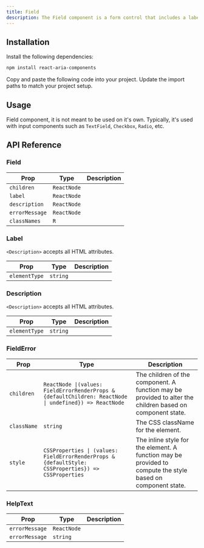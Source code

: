 ```yaml
---
title: Field
description: The Field component is a form control that includes a label, and help text.
---
```


## Installation

<Steps>
<Step>Install the following dependencies:</Step>

```bash
npm install react-aria-components
```

  <Step>Copy and paste the following code into your project.</Step>
  <ComponentSource name="components/core/default/field" />
  <Step>Update the import paths to match your project setup.</Step>
</Steps>

## Usage

Field component, it is not meant to be used on it's own. Typically, it's used with input components such as `TextField`, `Checkbox`, `Radio`, etc.

## API Reference

### Field

| Prop           | Type        | Description |
| -------------- | ----------- | ----------- |
| `children`     | `ReactNode` |             |
| `label`        | `ReactNode` |             |
| `description`  | `ReactNode` |             |
| `errorMessage` | `ReactNode` |             |
| `classNames`   | `R`         |             |

### Label

`<Description>` accepts all HTML attributes.

| Prop          | Type     | Description |
| ------------- | -------- | ----------- |
| `elementType` | `string` |             |

### Description

`<Description>` accepts all HTML attributes.

| Prop          | Type     | Description |
| ------------- | -------- | ----------- |
| `elementType` | `string` |             |

### FieldError

| Prop        | Type                                                                                                   | Description                                                                                                 |
| ----------- | ------------------------------------------------------------------------------------------------------ | ----------------------------------------------------------------------------------------------------------- |
| `children`  | `ReactNode \|(values: FieldErrorRenderProps & {defaultChildren: ReactNode \| undefined}) => ReactNode` | The children of the component. A function may be provided to alter the children based on component state.   |
| `className` | `string`                                                                                               | The CSS className for the element.                                                                          |
| `style`     | `CSSProperties \| (values: FieldErrorRenderProps & {defaultStyle: CSSProperties}) => CSSProperties`    | The inline style for the element. A function may be provided to compute the style based on component state. |

### HelpText

| Prop           | Type        | Description |
| -------------- | ----------- | ----------- |
| `errorMessage` | `ReactNode` |             |
| `errorMessage` | `string`    |             |
